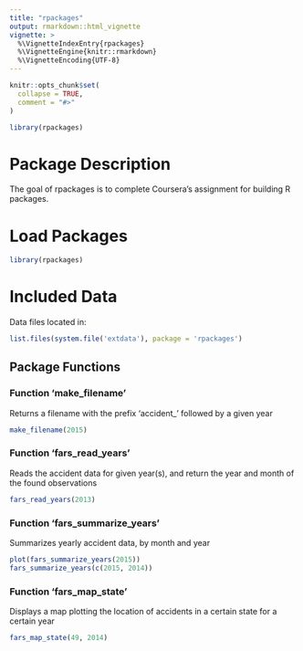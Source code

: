 ```yaml
---
title: "rpackages"
output: rmarkdown::html_vignette
vignette: >
  %\VignetteIndexEntry{rpackages}
  %\VignetteEngine{knitr::rmarkdown}
  %\VignetteEncoding{UTF-8}
---
```


```r
knitr::opts_chunk$set(
  collapse = TRUE,
  comment = "#>"
)
```

```r
library(rpackages)
```

# Package Description
The goal of rpackages is to complete Coursera’s assignment for building R packages.


# Load Packages

```r
library(rpackages)
```

# Included Data

Data files located in:

```r
list.files(system.file('extdata'), package = 'rpackages')
```

## Package Functions

### Function 'make_filename'

Returns a filename with the prefix 'accident_' followed by a given year

```r
make_filename(2015)
```

### Function 'fars_read_years'

Reads the accident data for given year(s), and return the year and month of the found observations

```r
fars_read_years(2013)
```

### Function 'fars_summarize_years'

Summarizes yearly accident data, by month and year

```r
plot(fars_summarize_years(2015))
fars_summarize_years(c(2015, 2014))
```

### Function 'fars_map_state'

Displays a map plotting the location of accidents in a certain state for a certain year

```r
fars_map_state(49, 2014)
```